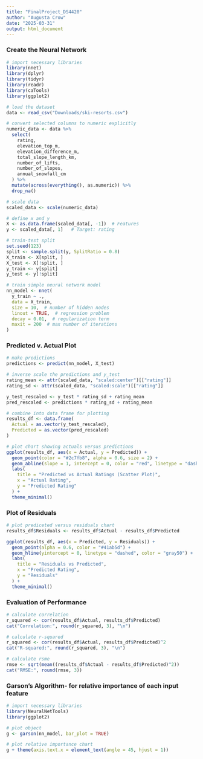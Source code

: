 ```yaml
---
title: "FinalProject_DS4420"
author: "Augusta Crow"
date: "2025-03-31"
output: html_document
---
```


### Create the Neural Network
```r
# import necessary libraries
library(nnet)
library(dplyr)
library(tidyr)
library(readr)
library(caTools)
library(ggplot2)

# load the dataset
data <- read_csv("Downloads/ski-resorts.csv")

# convert selected columns to numeric explicitly
numeric_data <- data %>%
  select(
    rating,
    elevation_top_m,
    elevation_difference_m,
    total_slope_length_km,
    number_of_lifts,
    number_of_slopes,
    annual_snowfall_cm
  ) %>%
  mutate(across(everything(), as.numeric)) %>%
  drop_na()

# scale data
scaled_data <- scale(numeric_data)

# define x and y
X <- as.data.frame(scaled_data[, -1])  # Features
y <- scaled_data[, 1]   # Target: rating

# train-test split
set.seed(123)
split <- sample.split(y, SplitRatio = 0.8)
X_train <- X[split, ]
X_test <- X[!split, ]
y_train <- y[split]
y_test <- y[!split]

# train simple neural network model
nn_model <- nnet(
  y_train ~ ., 
  data = X_train,
  size = 10,  # number of hidden nodes
  linout = TRUE,  # regression problem
  decay = 0.01,  # regularization term
  maxit = 200  # max number of iterations
)

```

### Predicted v. Actual Plot
```r
# make predictions
predictions <- predict(nn_model, X_test)

# inverse scale the predictions and y_test
rating_mean <- attr(scaled_data, "scaled:center")[["rating"]]
rating_sd <- attr(scaled_data, "scaled:scale")[["rating"]]

y_test_rescaled <- y_test * rating_sd + rating_mean
pred_rescaled <- predictions * rating_sd + rating_mean

# combine into data frame for plotting
results_df <- data.frame(
  Actual = as.vector(y_test_rescaled),
  Predicted = as.vector(pred_rescaled)
)

# plot chart showing actuals versus predictions
ggplot(results_df, aes(x = Actual, y = Predicted)) +
  geom_point(color = "#2c7fb8", alpha = 0.6, size = 2) +
  geom_abline(slope = 1, intercept = 0, color = "red", linetype = "dashed") +
  labs(
    title = "Predicted vs Actual Ratings (Scatter Plot)",
    x = "Actual Rating",
    y = "Predicted Rating"
  ) +
  theme_minimal()
```

### Plot of Residuals
```r
# plot prediceted versus residuals chart
results_df$Residuals <- results_df$Actual - results_df$Predicted

ggplot(results_df, aes(x = Predicted, y = Residuals)) +
  geom_point(alpha = 0.6, color = "#41ab5d") +
  geom_hline(yintercept = 0, linetype = "dashed", color = "gray50") +
  labs(
    title = "Residuals vs Predicted",
    x = "Predicted Rating",
    y = "Residuals"
  ) +
  theme_minimal()
```

### Evaluation of Performance
```r
# calculate correlation
r_squared <- cor(results_df$Actual, results_df$Predicted)
cat("Correlation:", round(r_squared, 3), "\n")

# calculate r-squared
r_squared <- cor(results_df$Actual, results_df$Predicted)^2
cat("R-squared:", round(r_squared, 3), "\n")

# calculate rsme
rmse <- sqrt(mean((results_df$Actual - results_df$Predicted)^2))
cat("RMSE:", round(rmse, 3))
```

### Garson's Algorithm- for relative importance of each input feature
```r
# import necessary libraries
library(NeuralNetTools)
library(ggplot2)

# plot object
g <- garson(nn_model, bar_plot = TRUE)

# plot relative importance chart
g + theme(axis.text.x = element_text(angle = 45, hjust = 1))
```

